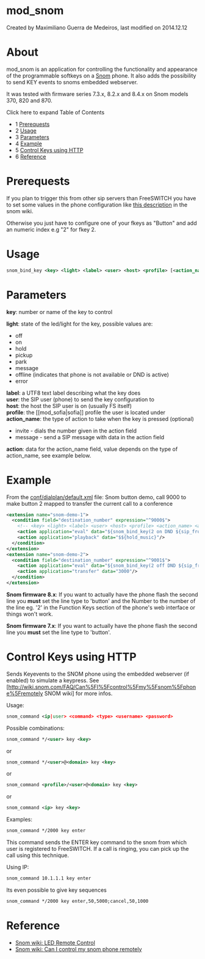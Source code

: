 
# mod_snom 

 Created by  Maximiliano Guerra de Medeiros, last modified on 2014.12.12

# About

mod\_snom is an application for controlling the functionality and appearance of the programmable softkeys on a [Snom](http://www.snom.com/) phone. It also adds the possibility to send KEY events to snoms embedded webserver.

It was tested with firmware series 7.3.x, 8.2.x and 8.4.x on Snom models 370, 820 and 870.

Click here to expand Table of Contents

* 1 [Prerequests](#prerequests)
* 2 [Usage](#usage)
* 3 [Parameters](#parameters)
* 4 [Example](#example)
* 5 [Control Keys using HTTP](#control-keys-using-http)
* 6 [Reference](#reference)

# Prerequests

If you plan to trigger this from other sip servers than FreeSWITCH you have to set some values in the phone configuration like [this description](http://wiki.snom.com/FAQ/How%5Fto%5Fdisplay%5Fa%5Ftext%5Fmessage%5Fto%5Fthe%5Fphone%5Fin%5Forder%5Fto%5Fappear%5Fon%5Fthe%5Fdisplay) in the snom wiki.

Otherwise you just have to configure one of your fkeys as "Button" and add an numeric index e.g "2" for fkey 2.

# Usage

```xml
snom_bind_key <key> <light> <label> <user> <host> <profile> [<action_name>] [<action>]
```

# Parameters

**key**: number or name of the key to control

**light**: state of the led/light for the key, possible values are:

* off
* on
* hold
* pickup
* park
* message
* offline (indicates that phone is not available or DND is active)
* error

**label**: a UTF8 text label describing what the key does  
**user**: the SIP user (phone) to send the key configuration to  
**host**: the host the SIP user is on (usually FS itself)  
**profile**: the \[\[mod\_sofia|sofia\]\] profile the user is located under  
**action\_name**: the type of action to take when the key is pressed (optional)

* invite - dials the number given in the action field
* message - send a SIP message with data in the action field

**action**: data for the action\_name field, value depends on the type of action\_name, see example below.

# Example

From the [conf/dialplan/default.xml](https://freeswitch.org/stash/projects/FS/repos/freeswitch/browse/conf/vanilla/dialplan/default.xml) file: Snom button demo, call 9000 to make button 2 mapped to transfer the current call to a conference

```xml
<extension name="snom-demo-1">
  <condition field="destination_number" expression="^9000$">
    <!-- <key> <light> <label> <user> <host> <profile> <action_name> <action> -->
    <action application="eval" data="${snom_bind_key(2 on DND ${sip_from_user} ${sip_from_host} ${sofia_profile_name} message api+uuid_transfer ${uuid} 9001)}"/>
    <action application="playback" data="$${hold_music}"/>
  </condition>
</extension>
<extension name="snom-demo-2">
  <condition field="destination_number" expression="^9001$">
    <action application="eval" data="${snom_bind_key(2 off DND ${sip_from_user} ${sip_from_host} ${sofia_profile_name} message notused)}"/>
    <action application="transfer" data="3000"/>
  </condition>
</extension>
```

**Snom firmware 8.x**: If you want to actually have the phone flash the second line you **must** set the line type to 'button' and the Number to the number of the line eg. '2' in the Function Keys section of the phone's web interface or things won't work.

**Snom firmware 7.x**: If you want to actually have the phone flash the second line you **must** set the line type to 'button'.

# Control Keys using HTTP

Sends Keyevents to the SNOM phone using the embedded webserver (if enabled) to simulate a keypress. See \[<http://wiki.snom.com/FAQ/Can%5FI%5Fcontrol%5Fmy%5Fsnom%5Fphone%5Fremotely> SNOM wiki\] for more infos.

Usage:

```xml
snom_command <ip|user> <command> <type> <username> <password> 
```

Possible combinations:

```xml
snom_command */<user> key <key> 
```

or

```xml
snom_command */<user>@<domain> key <key> 
```

or

```xml
snom_command <profile>/<user>@<domain> key <key> 
```

or

```xml
snom_command <ip> key <key> 
```

Examples:

```xml
snom_command */2000 key enter 
```

This command sends the ENTER key command to the snom from which user is registered to FreeSWITCH. If a call is ringing, you can pick up the call using this technique.

Using IP:

```xml
snom_command 10.1.1.1 key enter 
```

Its even possible to give key sequences

```xml
snom_command */2000 key enter,50,5000;cancel,50,1000
```

# Reference

* [Snom wiki: LED Remote Control](http://wiki.snom.com/Features/LED%5FRemote%5FControl)
* [Snom wiki: Can I control my snom phone remotely](http://wiki.snom.com/FAQ/Can%5FI%5Fcontrol%5Fmy%5Fsnom%5Fphone%5Fremotely)


